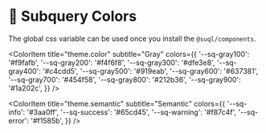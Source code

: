 
<Meta title="Docs/Colors" />

# 🎨 Subquery Colors

The global css variable can be used once you install the `@suql/components`.

<ColorPalette>
  <ColorItem title="Primary Pink" colors={{ '--sq-primary-pink': '#FF4581' }} />
  <ColorItem title="Primary Blue" colors={{ '--sq-primary-blue': '#4388DD' }} />

<ColorItem
  title="theme.color"
  subtitle="Gray"
  colors={{
    '--sq-gray100': '#f9fafb',
    '--sq-gray200': '#f4f6f8',
    '--sq-gray300': '#dfe3e8',
    '--sq-gray400': '#c4cdd5',
    '--sq-gray500': '#919eab',
    '--sq-gray600': '#637381',
    '--sq-gray700': '#454f58',
    '--sq-gray800': '#212b36',
    '--sq-gray900': '#1a202c',
  }}
/>

<ColorItem
  title="theme.semantic"
  subtitle="Semantic"
  colors={{
    '--sq-info': '#3aa0ff',
    '--sq-success': '#65cd45',
    '--sq-warning': '#f87c4f',
    '--sq-error': '#f1585b',
  }}
/>

</ColorPalette>
